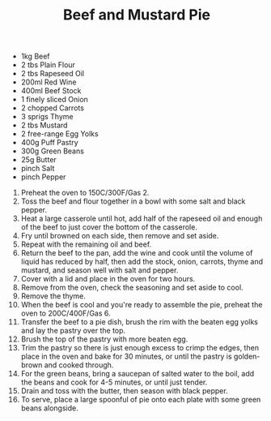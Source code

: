 ﻿---
title: Beef and Mustard Pie
slug: mustard-pie
type: lunch
difficulty: hard
category: american
image: images/mustard-pie.png
---

<RecipeLayout>

- 1kg Beef
- 2 tbs Plain Flour
- 2 tbs Rapeseed Oil
- 200ml Red Wine
- 400ml Beef Stock
- 1 finely sliced Onion
- 2 chopped Carrots
- 3 sprigs Thyme
- 2 tbs Mustard
- 2 free-range Egg Yolks
- 400g Puff Pastry
- 300g Green Beans
- 25g Butter
- pinch Salt
- pinch Pepper

1. Preheat the oven to 150C/300F/Gas 2.
1. Toss the beef and flour together in a bowl with some salt and black pepper.
1. Heat a large casserole until hot, add half of the rapeseed oil and enough of the beef to just cover the bottom of the casserole.
1. Fry until browned on each side, then remove and set aside.
1. Repeat with the remaining oil and beef.
1. Return the beef to the pan, add the wine and cook until the volume of liquid has reduced by half, then add the stock, onion, carrots, thyme and mustard, and season well with salt and pepper.
1. Cover with a lid and place in the oven for two hours.
1. Remove from the oven, check the seasoning and set aside to cool.
1. Remove the thyme.
1. When the beef is cool and you're ready to assemble the pie, preheat the oven to 200C/400F/Gas 6.
1. Transfer the beef to a pie dish, brush the rim with the beaten egg yolks and lay the pastry over the top.
1. Brush the top of the pastry with more beaten egg.
1. Trim the pastry so there is just enough excess to crimp the edges, then place in the oven and bake for 30 minutes, or until the pastry is golden-brown and cooked through.
1. For the green beans, bring a saucepan of salted water to the boil, add the beans and cook for 4-5 minutes, or until just tender.
1. Drain and toss with the butter, then season with black pepper.
1. To serve, place a large spoonful of pie onto each plate with some green beans alongside.

</RecipeLayout>
